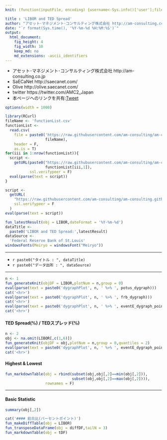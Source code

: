 ```yaml
---
knit: (function(inputFile, encoding) {username<-Sys.info()['user'];fileName<-'defaultPath.csv';pathToFile <-paste0('C:/Users/', username,'/Desktop/pathToCSV/');setwd(pathToFile);buf0<-read.csv(fileName,header = F,skip = 0,stringsAsFactor = F,check.names = F,fileEncoding = 'utf-8');timeStamp<-format(Sys.time(),'%Y%m%d%H%M%S');rmarkdown::render(inputFile, encoding = encoding, output_file = paste0('C:/Users/',username,buf0[2,1],'charts/','am-consulting.co.jp-LIBOR.html')) })

title : 'LIBOR and TED Spread'
author: "アセット･マネジメント･コンサルティング株式会社 http://am-consulting.co.jp"
date: "`r format(Sys.time(), '%Y-%m-%d %H:%M:%S')`"
output: 
  html_document:
    fig_height: 4
    fig_width: 10
    keep_md: no
    md_extensions: -ascii_identifiers
---
```

<link href="http://knowledgevault.saecanet.com/components/rmarkdown-html.css" rel="stylesheet">
<script src="http://knowledgevault.saecanet.com/components/JavascriptCode.js"></script>
<style>.main-container {max-width : 1000px;}</style>

- アセット･マネジメント･コンサルティング株式会社 http://am-consulting.co.jp
- SaECaNet http://saecanet.com/
- Olive http://olive.saecanet.com/
- twitter https://twitter.com/AMC2_Japan
- 本ページへのリンクを共有:<a href="https://twitter.com/share" class="twitter-share-button" data-via="AMC2_Japan" data-size="large">Tweet</a> <script>!function(d,s,id){var js,fjs=d.getElementsByTagName(s)[0],p=/^http:/.test(d.location)?'http':'https';if(!d.getElementById(id)){js=d.createElement(s);js.id=id;js.src=p+'://platform.twitter.com/widgets.js';fjs.parentNode.insertBefore(js,fjs);}}(document, 'script', 'twitter-wjs');</script>

```r
options(width = 1000)
```

```r
library(RCurl)
fileName <- 'functionList.csv'
functionList <-
  read.csv(
    file = paste0('https://raw.githubusercontent.com/am-consulting/am-consulting.github.io/master/csv/',
                  fileName),
    header = F,
    as.is = T)
for(iii in 1:nrow(functionList)){
  script <- 
    getURL(paste0("https://raw.githubusercontent.com/am-consulting/am-consulting.github.io/master/", 
                  functionList[iii,1]),
           ssl.verifypeer = F)
  eval(parse(text = script))
}
```

```r
script <-
  getURL(
    "https://raw.githubusercontent.com/am-consulting/am-consulting.github.io/master/importLIBORandTED.r",
    ssl.verifypeer = F
  )
eval(parse(text = script))
```

```r
fun_latestResult(obj = LIBOR,dateFormat = '%Y-%m-%d')
dataTitle <- 
  paste0('LIBOR and TED Spread:',latestResult)
dataSource <- 
  'Federal Reserve Bank of St.Louis'
windowsFonts(Meiryo = windowsFont("Meiryo"))
```

***

- `r paste0("タイトル : ", dataTitle)`
- `r paste0("データ出所 : ", dataSource)`

***

```r
n <- 1
fun_generateKnit(objDF = LIBOR,plotNum = n,group = 0)
eval(parse(text = paste0('dygraphPlot', n, ' %>% ', potus_dygraph)))
cat('<hr>')
eval(parse(text = paste0('dygraphPlot', n, ' %>% ', frb_dygraph)))
cat('<hr>')
eval(parse(text = paste0('dygraphPlot', n, ' %>% ', eventE_dygraph_point)))
cat('<hr>')
```

#### TED Spread(%) / TEDスプレッド(%)

```r
n <- 2
obj <- na.omit(LIBOR[,c(1,6)])
fun_generateKnit(objDF = obj,plotNum = n,group = 0,quantiles = 2)
eval(parse(text = paste0('dygraphPlot', n, ' %>% ', eventE_dygraph_point)))
cat('<hr>')
```

#### Highest & Lowest

```r
fun_markdownTable(obj = rbind(subset(obj,obj[,2]==min(obj[,2])),
                              subset(obj,obj[,2]==max(obj[,2]))),
                  rownames = F)
```

***
#### Basic Statistic

```r
summary(obj[,2])
```

```r
cat('#### 前日比(パーセントポイント)')
fun_makeDiffTable(obj = LIBOR)
fun_transposeDataFrame(obj = diffDF,tailN = 3)
fun_markdownTable(obj = tDF)
```


<script>MakeNegative();</script>
<script>
  (function(i,s,o,g,r,a,m){i['GoogleAnalyticsObject']=r;i[r]=i[r]||function(){
  (i[r].q=i[r].q||[]).push(arguments)},i[r].l=1*new Date();a=s.createElement(o),
  m=s.getElementsByTagName(o)[0];a.async=1;a.src=g;m.parentNode.insertBefore(a,m)
  })(window,document,'script','https://www.google-analytics.com/analytics.js','ga');

  ga('create', 'UA-3077339-5', 'auto');
  ga('send', 'pageview');

</script>
